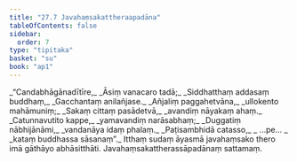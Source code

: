 ```yaml
---
title: "27.7 Javahaṃsakattheraapadāna"
tableOfContents: false
sidebar:
  order: 7
type: "tipitaka"
basket: "su"
book: "ap1"
---
```



<DynamicBreadcrumb />

<Division number="26" book="ap1" bookNo="20" page="262">

<Paragraph number="3195" type="verses" book="ap1">
_“Candabhāgānadītīre,_  
_Āsiṃ vanacaro tadā;_  
_Siddhatthaṃ addasaṃ buddhaṃ,_  
_Gacchantaṃ anilañjase._  

</Paragraph>

</Division>
<Division number="27" book="ap1" bookNo="20" page="262">

<Paragraph number="3196" type="verses" book="ap1">
_Añjaliṃ paggahetvāna,_  
_ullokento mahāmuniṃ;_  
_Sakaṃ cittaṃ pasādetvā,_  
_avandiṃ nāyakaṃ ahaṃ._  

</Paragraph>

</Division>
<Division number="28" book="ap1" bookNo="20" page="263">

<Paragraph number="3197" type="verses" book="ap1">
_Catunnavutito kappe,_  
_yamavandiṃ narāsabhaṃ;_  
_Duggatiṃ nābhijānāmi,_  
_vandanāya idaṃ phalaṃ._  

</Paragraph>

</Division>
<Division number="29" book="ap1" bookNo="20" page="263">

<Paragraph number="3198" type="verses" book="ap1">
_Paṭisambhidā catasso,_  
_ …pe… _  
_kataṃ buddhassa sāsanaṃ”._  

</Paragraph>

<Paragraph number="3199" book="ap1">
Itthaṃ sudaṃ āyasmā javahaṃsako thero imā gāthāyo abhāsitthāti.

</Paragraph>
</Division>

<Paragraph number="3200" type="center" book="ap1">
Javahaṃsakattherassāpadānaṃ sattamaṃ.
</Paragraph>